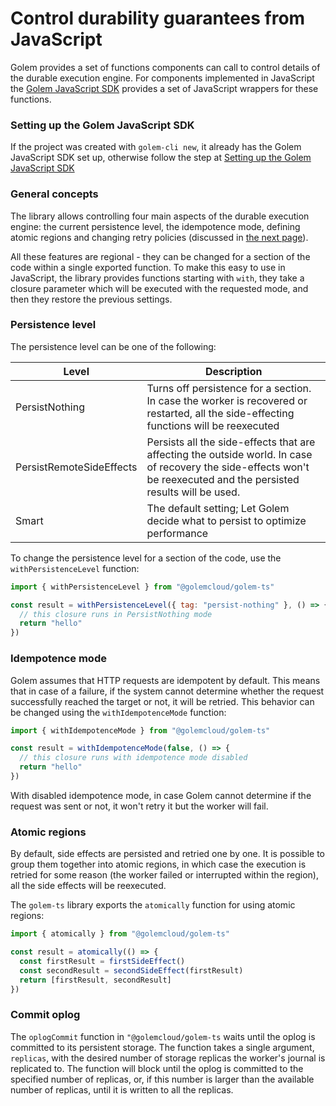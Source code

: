 # Control durability guarantees from JavaScript

Golem provides a set of functions components can call to control details of the durable execution engine. For components implemented in JavaScript the [Golem JavaScript SDK](/experimental-languages/js-language-guide/golem-js-sdk) provides a set of JavaScript wrappers for these functions.

### Setting up the Golem JavaScript SDK

If the project was created with `golem-cli new`, it already has the Golem JavaScript SDK set up, otherwise follow the step at [Setting up the Golem JavaScript SDK](/experimental-languages/js-language-guide/golem-js-sdk)

### General concepts

The library allows controlling four main aspects of the durable execution engine: the current persistence level, the idempotence mode, defining atomic regions and changing retry policies (discussed in [the next page](/experimental-languages/js-language-guide/retries)).

All these features are regional - they can be changed for a section of the code within a single exported function. To make this easy to use in JavaScript, the library provides functions starting with `with`, they take a closure parameter which will be executed with the requested mode, and then they restore the previous settings.

### Persistence level

The persistence level can be one of the following:

| Level                    | Description                                                                                                                                                          |
| ------------------------ | -------------------------------------------------------------------------------------------------------------------------------------------------------------------- |
| PersistNothing           | Turns off persistence for a section. In case the worker is recovered or restarted, all the side-effecting functions will be reexecuted                               |
| PersistRemoteSideEffects | Persists all the side-effects that are affecting the outside world. In case of recovery the side-effects won't be reexecuted and the persisted results will be used. |
| Smart                    | The default setting; Let Golem decide what to persist to optimize performance                                                                                        |

To change the persistence level for a section of the code, use the `withPersistenceLevel` function:

```javascript
import { withPersistenceLevel } from "@golemcloud/golem-ts"

const result = withPersistenceLevel({ tag: "persist-nothing" }, () => {
  // this closure runs in PersistNothing mode
  return "hello"
})
```

### Idempotence mode

Golem assumes that HTTP requests are idempotent by default. This means that in case of a failure, if the system cannot determine whether the request successfully reached the target or not, it will be retried. This behavior can be changed using the `withIdempotenceMode` function:

```javascript
import { withIdempotenceMode } from "@golemcloud/golem-ts"

const result = withIdempotenceMode(false, () => {
  // this closure runs with idempotence mode disabled
  return "hello"
})
```

With disabled idempotence mode, in case Golem cannot determine if the request was sent or not, it won't retry it but the worker will fail.

### Atomic regions

By default, side effects are persisted and retried one by one. It is possible to group them together into atomic regions, in which case the execution is retried for some reason (the worker failed or interrupted within the region), all the side effects will be reexecuted.

The `golem-ts` library exports the `atomically` function for using atomic regions:

```javascript
import { atomically } from "@golemcloud/golem-ts"

const result = atomically(() => {
  const firstResult = firstSideEffect()
  const secondResult = secondSideEffect(firstResult)
  return [firstResult, secondResult]
})
```

### Commit oplog

The `oplogCommit` function in `"@golemcloud/golem-ts` waits until the oplog is committed to its persistent storage. The function takes a single argument, `replicas`, with the desired number of storage replicas the worker's journal is replicated to. The function will block until the oplog is committed to the specified number of replicas, or, if this number is larger than the available number of replicas, until it is written to all the replicas.
